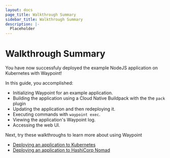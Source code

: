 ```yaml
---
layout: docs
page_title: Walkthrough Summary
sidebar_title: Walkthrough Summary
description: |-
  Placeholder
---
```


# Walkthrough Summary

You have now successfuly deployed the example NodeJS application on Kubernetes with Waypoint!

In this guide, you accomplished:

- Initializing Waypoint for an example application.
- Building the application using a Cloud Native Buildpack with the the `pack` plugin
- Updating the application and then redeploying it.
- Executing commands with `waypoint exec`.
- Viewing the application's Waypoint log.
- Accessing the web UI.

Next, try these walkthroughs to learn more about using Waypoint

- [Deploying an application to Kubernetes](/docs/getting-started/k8s-example-app)
- [Deploying an application to HashiCorp Nomad](/docs/getting-started/nomad-example-app)
